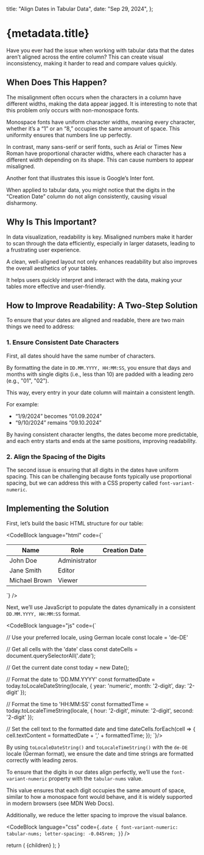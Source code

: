 
  title: "Align Dates in Tabular Data",
  date: "Sep 29, 2024",
};

# {metadata.title}

Have you ever had the issue when working with tabular data that the dates aren’t aligned across the entire column? This can create visual inconsistency, making it harder to read and compare values quickly.

## When Does This Happen?

The misalignment often occurs when the characters in a column have different widths, making the data appear jagged. It is interesting to note that this problem only occurs with non-monospace fonts.

Monospace fonts have uniform character widths, meaning every character, whether it’s a “1” or an “8,” occupies the same amount of space. This uniformity ensures that numbers line up perfectly.

In contrast, many sans-serif or serif fonts, such as Arial or Times New Roman have proportional character widths, where each character has a different width depending on its shape. This can cause numbers to appear misaligned.

<BlogImage
  src="/align-dates-in-tables/1.webp"
  caption="Figure 1: Using the Inter font by Google, we can reproduce the visual disharmony in the “Creation Date” column."
/>

Another font that illustrates this issue is Google’s Inter font.

When applied to tabular data, you might notice that the digits in the “Creation Date” column do not align consistently, causing visual disharmony.

## Why Is This Important?

In data visualization, readability is key. Misaligned numbers make it harder to scan through the data efficiently, especially in larger datasets, leading to a frustrating user experience.

A clean, well-aligned layout not only enhances readability but also improves the overall aesthetics of your tables.

It helps users quickly interpret and interact with the data, making your tables more effective and user-friendly.

## How to Improve Readability: A Two-Step Solution

To ensure that your dates are aligned and readable, there are two main things we need to address:

### 1. Ensure Consistent Date Characters

First, all dates should have the same number of characters.

By formatting the date in `DD.MM.YYYY, HH:MM:SS`, you ensure that days and months with single digits (i.e., less than 10) are padded with a leading zero (e.g., "01", "02").

This way, every entry in your date column will maintain a consistent length.

For example:

- “1/9/2024” becomes “01.09.2024”
- “9/10/2024” remains “09.10.2024”

By having consistent character lengths, the dates become more predictable, and each entry starts and ends at the same positions, improving readability.

<BlogImage
  src="/align-dates-in-tables/2.webp"
  caption="Figure 2: A consistent date format already improves the readability, but it is still not perfect yet."
/>

### 2. Align the Spacing of the Digits

The second issue is ensuring that all digits in the dates have uniform spacing. This can be challenging because fonts typically use proportional spacing, but we can address this with a CSS property called `font-variant-numeric`.

<BlogImage
  src="/align-dates-in-tables/3.webp"
  caption="Figure 3: Applying the CSS font-variant-numeric style ensures consistent widths for each of the digits."
/>

## Implementing the Solution

First, let’s build the basic HTML structure for our table:

<CodeBlock
    language="html"
    code={`
<table>
    <thead>
        <tr>
            <th>Name</th>
            <th>Role</th>
            <th>Creation Date</th>
        </tr>
    </thead>
    <tbody>
        <tr>
            <td>John Doe</td>
            <td>Administrator</td>
            <td class="date"></td>
        </tr>
        <tr>
            <td>Jane Smith</td>
            <td>Editor</td>
            <td class="date"></td>
        </tr>
        <tr>
            <td>Michael Brown</td>
            <td>Viewer</td>
            <td class="date"></td>
        </tr>
    </tbody>
</table>
`} />

Next, we’ll use JavaScript to populate the dates dynamically in a consistent `DD.MM.YYYY, HH:MM:SS` format.

<CodeBlock language="js" code={`

// Use your preferred locale, using German locale
const locale = 'de-DE'

// Get all cells with the 'date' class
const dateCells = document.querySelectorAll('.date');

// Get the current date
const today = new Date();

// Format the date to 'DD.MM.YYYY'
const formattedDate = today.toLocaleDateString(locale, {
    year: 'numeric',
    month: '2-digit',
    day: '2-digit'
});

// Format the time to 'HH:MM:SS'
const formattedTime = today.toLocaleTimeString(locale, {
    hour: '2-digit',
    minute: '2-digit',
    second: '2-digit'
});

// Set the cell text to the formatted date and time
dateCells.forEach(cell => {
    cell.textContent = formattedDate + ',' + formattedTime;
});
`}/>

By using `toLocaleDateString()` and `toLocaleTimeString()` with the `de-DE` locale (German format), we ensure the date and time strings are formatted correctly with leading zeros.

To ensure that the digits in our dates align perfectly, we’ll use the `font-variant-numeric` property with the `tabular-nums` value.

This value ensures that each digit occupies the same amount of space, similar to how a monospace font would behave, and it is widely supported in modern browsers (see MDN Web Docs).

Additionally, we reduce the letter spacing to improve the visual balance.

<CodeBlock
    language="css"
    code={`
.date {
    font-variant-numeric: tabular-nums;
    letter-spacing: -0.045rem;
}
`}
/>

  return (
    <MdxLayout metadata={metadata} slug="align-dates-in-tables">
      {children}
    </MdxLayout>
  );
}
